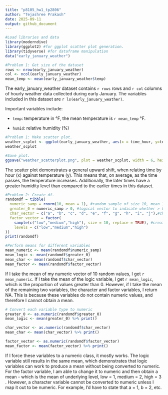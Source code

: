 ```yaml
---
title: "p8105_hw1_tp2806"
author: "Tejashree Prakash"
date: 2025-09-11
output: github_document
---
```


```r
#Load libraries and data
library(moderndive)
library(ggplot2) #for ggplot scatter plot generation. 
library(tidyverse) #for dataframe manipulation 
data("early_january_weather")
```

```r
#Problem 1: Get size of the dataset
rows <- nrow(early_january_weather)
col <- ncol(early_january_weather)
mean_temp <- mean(early_january_weather$temp)
```

The early_january_weather dataset contains `r rows` rows and `r col` columns of hourly weather data collected during early January. The variables included in this dataset are `r ls(early_january_weather)`.

Important variables include:

- `temp`: temperature in °F, the mean temperature is `r mean_temp` °F.

- `humid`: relative humidity (%)


```r
#Problem 1: Make scatter plot. 
weather_scplot <- ggplot(early_january_weather, aes(x = time_hour, y=temp, colour = humid)) + geom_point()
weather_scplot

#Save plot. 
ggsave("weather_scatterplot.png", plot = weather_scplot, width = 6, height = 4, dpi = 300)
```
The scatter plot demonstrates a general upward shift, when relating time by hour (x) against temperature (y). This means that, on average, as the time passes, the temperature increases. Additionally, the later times have a greater humidity level than compared to the earlier times in this dataset. 

```r
#Problem 2: Create df. 
randomdf = tibble(
  numeric_samp = rnorm(10, mean = 1), #random sample of size 10, mean 1 
  greater_0 = numeric_samp > 0, #logical vector to indicate whether > 0 (TRUE/FALSE)
  char_vector = c("a", "b", "c", "d", "e", "f", "g", "h", "i", "j"),#character vector of length 10
  factor_vector = factor(
    sample(c("low","medium","high"), size = 10, replace = TRUE), #create three levels 
    levels = c("low","medium","high")
))
print(randomdf)

#Perform means for different variables
mean_numeric <- mean(randomdf$numeric_samp)
mean_logic <- mean(randomdf$greater_0)
mean_char <- mean(randomdf$char_vector)
mean_factor <- mean(randomdf$factor_vector)
```
If I take the mean of my numeric vector of 10 random values, I get `r mean_numeric`. If I take the mean of the logic variable, I get `r mean_logic`, which is the proportion of values greater than 0. However, if I take the mean of the remaining two variables, the character and factor variables, I return NA. This is because these variables do not contain numeric values, and therefore I cannot obtain a mean. 


```r
# Convert each variable type to numeric 
greater_0 <- as.numeric(randomdf$greater_0)
mean_logic <- mean(greater_0) %>% print()

char_vector <- as.numeric(randomdf$char_vector)   
mean_char <- mean(char_vector) %>% print()

factor_vector <- as.numeric(randomdf$factor_vector)
mean_factor <- mean(factor_vector) %>% print()

```
If I force these variables to a numeric class, it mostly works. The logic variable still results in the same mean, which demonstrates that logic variables can work to produce a mean without being converted to numeric. For the factor variable, I am able to change it to numeric and then obtain a mean - which is the mean of underlying level, low = 1, medium = 2, high = 3 . However, a character variable cannot be converted to numeric unless I map it out to be numeric. For example, I'd have to state that a = 1, b = 2, etc. 
